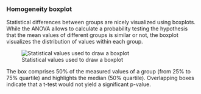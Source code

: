 ### Homogeneity boxplot

Statistical differences between groups are nicely visualized using boxplots. While the ANOVA allows to calculate a probability testing the hypothesis that the mean values of different groups is similar or not, the boxplot visualizes the distribution of values within each group.

![Statistical values used to draw a boxplot](H_Modul_Fig1.png)

The box comprises 50% of the measured values of a group (from 25% to 75% quartile) and highlights the median (50% quartile). Overlapping boxes indicate that a t-test would not yield a significant p-value.